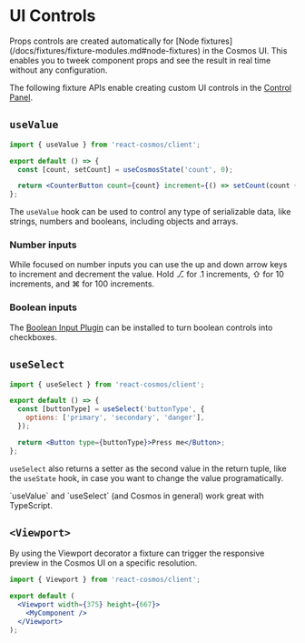 
# UI Controls

<Callout type="info">
  Props controls are created automatically for [Node
  fixtures](/docs/fixtures/fixture-modules.md#node-fixtures) in the Cosmos UI.
  This enables you to tweek component props and see the result in real time
  without any configuration.
</Callout>

The following fixture APIs enable creating custom UI controls in the [Control Panel](/docs/user-interface.md#control-panel).

## `useValue`

```jsx filename="CounterButton.fixture.jsx"
import { useValue } from 'react-cosmos/client';

export default () => {
  const [count, setCount] = useCosmosState('count', 0);

  return <CounterButton count={count} increment={() => setCount(count + 1)} />;
};
```

The `useValue` hook can be used to control any type of serializable data, like strings, numbers and booleans, including objects and arrays.

### Number inputs

While focused on number inputs you can use the up and down arrow keys to increment and decrement the value. Hold ⎇ for .1 increments, ⇧ for 10 increments, and ⌘ for 100 increments.

### Boolean inputs

The [Boolean Input Plugin](/docs/plugins#boolean-input-plugin) can be installed to turn boolean controls into checkboxes.

## `useSelect`

```jsx filename="Button.fixture.jsx"
import { useSelect } from 'react-cosmos/client';

export default () => {
  const [buttonType] = useSelect('buttonType', {
    options: ['primary', 'secondary', 'danger'],
  });

  return <Button type={buttonType}>Press me</Button>;
};
```

`useSelect` also returns a setter as the second value in the return tuple, like the `useState` hook, in case you want to change the value programatically.

<Callout type="info">
  `useValue` and `useSelect` (and Cosmos in general) work great with TypeScript.
</Callout>

## `<Viewport>`

By using the Viewport decorator a fixture can trigger the responsive preview in the Cosmos UI on a specific resolution.

```jsx
import { Viewport } from 'react-cosmos/client';

export default (
  <Viewport width={375} height={667}>
    <MyComponent />
  </Viewport>
);
```
